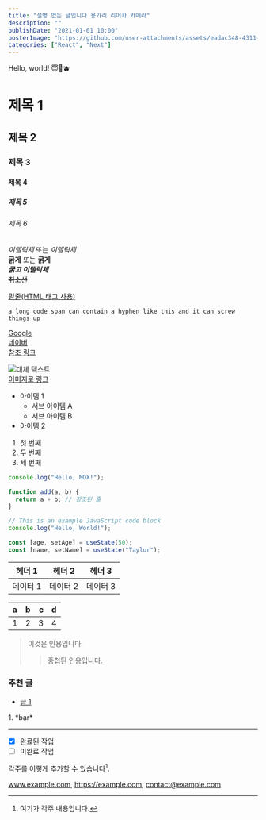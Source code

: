 ```yaml
---
title: "설명 없는 글입니다 용가리 리어카 카메라"
description: ""
publishDate: "2021-01-01 10:00"
posterImage: "https://github.com/user-attachments/assets/eadac348-4311-4cfb-af04-e52fef67ad9b"
categories: ["React", "Next"]
---
```


Hello, world! 😇🚚🫐

# 제목 1

## 제목 2

### 제목 3

#### 제목 4

##### 제목 5

###### 제목 6

_이탤릭체_ 또는 _이탤릭체_  
**굵게** 또는 **굵게**  
**_굵고 이탤릭체_**  
~~취소선~~

<u>밑줄(HTML 태그 사용)</u>

`a long code span can contain a hyphen like this and it can screw things up`

[Google](https://google.com)  
[네이버](https://naver.com "링크 설명")  
[참조 링크][1]

[1]: https://github.com "GitHub으로 이동"

![대체 텍스트](https://picsum.photos/200/300 "이미지 설명")  
[이미지로 링크](https://example.com)

- 아이템 1
  - 서브 아이템 A
  - 서브 아이템 B
- 아이템 2

1. 첫 번째
2. 두 번째
3. 세 번째

```javascript
console.log("Hello, MDX!");
```

```javascript {highlight: [2]}
function add(a, b) {
  return a + b; // 강조된 줄
}
```

```js title="example.js"
// This is an example JavaScript code block
console.log("Hello, World!");
```

```js /age/#v /name/#v /setAge/#s /setName/#s /50/#i /"Taylor"/#i
const [age, setAge] = useState(50);
const [name, setName] = useState("Taylor");
```

| 헤더 1   | 헤더 2   | 헤더 3   |
| -------- | -------- | -------- |
| 데이터 1 | 데이터 2 | 데이터 3 |

| a   | b   |   c |  d  |
| --- | :-- | --: | :-: |
| 1   | 2   |   3 |  4  |

> 이것은 인용입니다.
>
> > 중첩된 인용입니다.

<aside>
  <h3>추천 글</h3>
  <ul>
    <li>
      <a href="#">글 1</a>
    </li>
  </ul>
</aside>

<script>foo</script>1. *bar*

---

- [x] 완료된 작업
- [ ] 미완료 작업

각주를 이렇게 추가할 수 있습니다[^1].

[^1]: 여기가 각주 내용입니다.

www.example.com, https://example.com, contact@example.com
